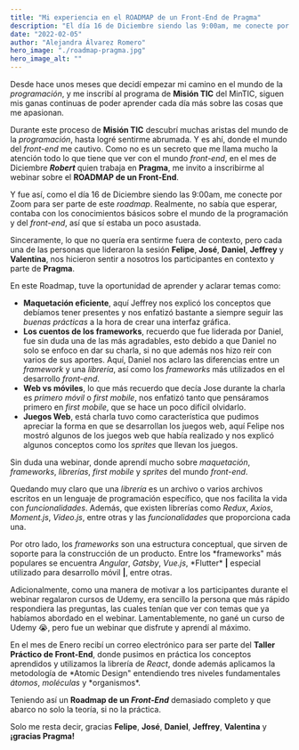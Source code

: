 ---
title: "Mi experiencia en el ROADMAP de un Front-End de Pragma"
description: "El día 16 de Diciembre siendo las 9:00am, me conecte por Zoom para ser parte de este roadmap. Realmente, no sabía que esperar, contaba con los conocimientos básicos sobre el mundo de la programación y del front-end, así que sí estaba un poco asustada. Sinceramente, lo que no quería era sentirme fuera de contexto..."
date: "2022-02-05"
author: "Alejandra Álvarez Romero"
hero_image: "./roadmap-pragma.jpg"
hero_image_alt: ""
---

Desde hace unos meses que decidí empezar mi camino en el mundo de la _programación_, y me inscribí al programa de **Misión TIC** del MinTIC, siguen mis ganas continuas de poder aprender cada día más sobre las cosas que me apasionan.

Durante este proceso de **Misión TIC** descubrí muchas aristas del mundo de la _programación_, hasta logré sentirme abrumada. Y es ahí, donde el mundo del _front-end_ me cautivo. Como no es un secreto que me llama mucho la atención todo lo que tiene que ver con el mundo _front-end_, en el mes de Diciembre **_Robert_** quien trabaja en **Pragma**, me invito a inscribirme al webinar sobre el **ROADMAP de un Front-End**.

Y fue así, como el día 16 de Diciembre siendo las 9:00am, me conecte por Zoom para ser parte de este _roadmap_. Realmente, no sabía que esperar, contaba con los conocimientos básicos sobre el mundo de la programación y del _front-end_, así que sí estaba un poco asustada.

Sinceramente, lo que no quería era sentirme fuera de contexto, pero cada una de las personas que lideraron la sesión **Felipe**, **José**, **Daniel**, **Jeffrey** y **Valentina**, nos hicieron sentir a nosotros los participantes en contexto y parte de **Pragma**.

En este Roadmap, tuve la oportunidad de aprender y aclarar temas como:

- **Maquetación eficiente**, aquí Jeffrey nos explicó los conceptos que debíamos tener presentes y nos enfatizó bastante a siempre seguir las _buenas prácticas_ a la hora de crear una interfaz gráfica.
- **Los cuentos de los frameworks**, recuerdo que fue liderada por Daniel, fue sin duda una de las más agradables, esto debido a que Daniel no solo se enfoco en dar su charla, si no que además nos hizo reír con varios de sus aportes. Aquí, Daniel nos aclaro las diferencias entre un _framework_ y una _librería_, así como los _frameworks_ más utilizados en el desarrollo _front-end_.
- **Web vs móviles**, lo que más recuerdo que decía Jose durante la charla es _primero móvil_ o _first mobile_, nos enfatizó tanto que pensáramos primero en _first mobile_, que se hace un poco difícil olvidarlo.
- **Juegos Web**, está charla tuvo como característica que pudimos apreciar la forma en que se desarrollan los juegos web, aquí Felipe nos mostró algunos de los juegos web que había realizado y nos explicó algunos conceptos como los _sprites_ que llevan los juegos.

Sin duda una webinar, donde aprendí mucho sobre _maquetación_, _frameworks_, _librerías_, _first mobile_ y _sprites_ del mundo _front-end_.

Quedando muy claro que una _librería_ es un archivo o varios archivos escritos en un lenguaje de programación específico, que nos facilita la vida con _funcionalidades_. Además, que existen librerías como _Redux_, _Axios_, _Moment.js_, _Video.js_, entre otras y las _funcionalidades_ que proporciona cada una.

Por otro lado, los _frameworks_ son una estructura conceptual, que sirven de soporte para la construcción de un producto. Entre los *frameworks" más populares se encuentra *Angular*, *Gatsby*, *Vue.js*, *Flutter\* **|** especial utilizado para desarrollo móvil **|**, entre otras.

Adicionalmente, como una manera de motivar a los participantes durante el webinar regalaron cursos de Udemy, era sencillo la persona que más rápido respondiera las preguntas, las cuales tenían que ver con temas que ya habíamos abordado en el webinar. Lamentablemente, no gané un curso de Udemy 😭, pero fue un webinar que disfrute y aprendí al máximo.

En el mes de Enero recibí un correo electrónico para ser parte del **Taller Práctico de Front-End**, donde pusimos en práctica los conceptos aprendidos y utilizamos la librería de _React_, donde además aplicamos la metodología de *Atomic Design" entendiendo tres niveles fundamentales *átomos*, *moléculas* y *organismos\*.

Teniendo así un **Roadmap de un _Front-End_** demasiado completo y que abarco no solo la teoría, si no la práctica.

Solo me resta decir, gracias **Felipe**, **José**, **Daniel**, **Jeffrey**, **Valentina** y **¡gracias Pragma!**
